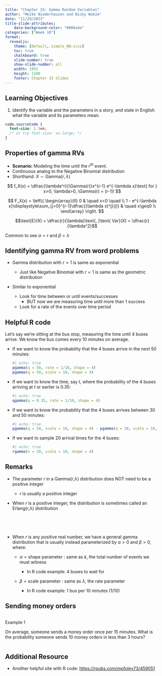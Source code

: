 ```yaml
---
title: "Chapter 33: Gamma Random Variables"
author: "Meike Niederhausen and Nicky Wakim"
date: "11/29/2023"
title-slide-attributes:
    data-background-color: "#006a4e"
categories: ["Week 10"]
format: 
  revealjs:
    theme: [default, simple_NW.scss]
    toc: true
    chalkboard: true
    slide-number: true
    show-slide-number: all
    width: 1955
    height: 1100
    footer: Chapter 33 Slides
---
```


## Learning Objectives

1.  Identify the variable and the parameters in a story, and state in English what the variable and its parameters mean.

```css
code.sourceCode {
  font-size: 1.5em;
  /* or try font-size: xx-large; */
}
```

## Properties of gamma RVs

-   **Scenario:** Modeling the time until the $r^{th}$ event.
-   Continuous analog to the Negative Binomial distribution
-   Shorthand: $X \sim \text{Gamma}(r, \lambda)$

$$
f_X(x) = \dfrac{\lambda^r}{\Gamma(r)}x^{r-1} e^{-\lambda x}\text{ for } x>0, \lambda>0, \Gamma(r) = (r-1)!
$$

$$
F_X(x) = \left\{
        \begin{array}{ll}
            0 & \quad x<0 \quad \\
            1 - e^{-\lambda x}\displaystyle\sum_{j=0}^{r-1}\dfrac{(\lambda x)^j}{j!}  & \quad x\geq0 \\
        \end{array}
    \right.
$$

$$\text{E}(X) = \dfrac{r}{\lambda}\text{, }\text{ Var}(X) = \dfrac{r}{\lambda^2}$$

Common to see $\alpha = r$ and $\beta = \lambda$

## Identifying gamma RV from word problems

-   Gamma distribution with $r=1$ is same as exponential

    -   Just like Negative Binomial with $r=1$ is same as the geometric distribution

-   Similar to exponential

    -   Look for time between or until events/successes
        -   BUT now we are measuring time until more than 1 success
    -   Look for a rate of the events over time period

## Helpful R code

Let's say we're sitting at the bus stop, measuring the time until 4 buses arrive. We know the bus comes every 10 minutes on average.

-   If we want to know the probability that the 4 buses arrive in the next 50 minutes:

    ```r
    #| echo: true
    pgamma(q = 50, rate = 1/10, shape = 4)
    pgamma(q = 50, scale = 10, shape = 4)
    ```

-   If we want to know the time, say $t$, where the probability of the 4 buses arriving at $t$ or earlier is 0.35:

    ```r
    #| echo: true
    qgamma(p = 0.35, rate = 1/10, shape = 4)
    ```

-   If we want to know the probability that the 4 buses arrives between 30 and 50 minutes:

    ```r
    #| echo: true
    pgamma(q = 50, scale = 10, shape = 4) - pgamma(q = 30, scale = 10, shape = 4)
    ```

-   If we want to sample 20 arrival times for the 4 buses:

    ```r
    #| echo: true
    rgamma(n = 20, scale = 10, shape = 4)
    ```

## Remarks

-   The parameter $r$ in a Gamma($r$,$\lambda$) distribution does NOT need to be a positive integer

    -   $r$ is usually a positive integer

-   When $r$ is a positive integer, the distribution is sometimes called an Erlang($r$,$\lambda$) distribution

     

     

-   When $r$ is any positive real number, we have a general gamma distribution that is usually instead parameterized by $\alpha>0$ and $\beta>0$, where:

    -   $\alpha = \text{shape parameter}$ : same as $k$, the total number of events we must witness

        -   In R code example: 4 buses to wait for

    -   $\beta = \text{scale parameter}$ : same as $\lambda$, the rate parameter

        -   In R code example: 1 bus per 10 minutes (1/10)

## Sending money orders

::: columns
::: {.column width="30%"}
::: example
::: ex-title
Example 1
:::

::: ex-cont
On average, someone sends a money order once per 15 minutes. What is the probability someone sends 10 money orders in less than 3 hours?
:::
:::
:::
:::

## Additional Resource

-   Another helpful site with R code: <https://rpubs.com/mpfoley73/459051>
